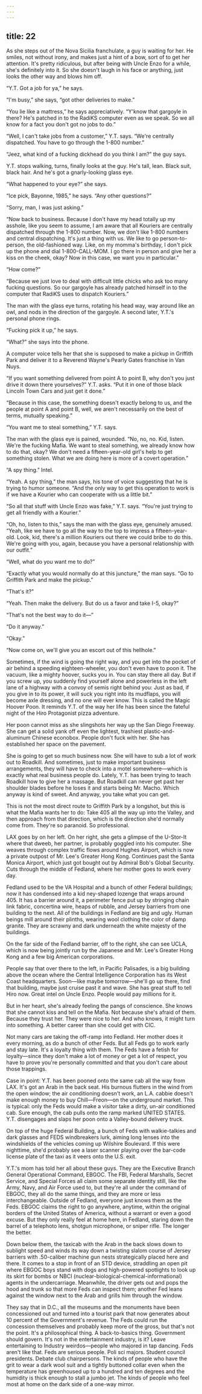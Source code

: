 ```yaml
---
---
---
```

title: 22
---

As she steps out of the Nova Sicilia franchulate, a guy is waiting for her. He smiles, not without irony, and makes just a hint of a bow, sort of to get her attention. It's pretty ridiculous, but after being with Uncle Enzo for a while, she's definitely into it. So she doesn't laugh in his face or anything, just looks the other way and blows him off.

“Y.T. Got a job for ya,” he says.

“I'm busy,” she says, “got other deliveries to make.”

“You lie like a mattress,” he says appreciatively. “Y'know that gargoyle in there? He's patched in to the RadiKS computer even as we speak. So we all know for a fact you don't got no jobs to do.”

“Well, I can't take jobs from a customer,” Y.T. says. “We're centrally dispatched. You have to go through the 1-800 number.”

“Jeez, what kind of a fucking dickhead do you think I am?” the guy says.

Y.T. stops walking, turns, finally looks at the guy. He's tall, lean. Black suit, black hair. And he's got a gnarly-looking glass eye.

“What happened to your eye?” she says.

“Ice pick, Bayonne, 1985,” he says. “Any other questions?”

“Sorry, man, I was just asking.”

“Now back to business. Because I don't have my head totally up my asshole, like you seem to assume, I am aware that all Kouriers are centrally dispatched through the 1-800 number. Now, we don't like 1-800 numbers and central dispatching. It's just a thing with us. We like to go person-to-person, the old-fashioned way. Like, on my momma's birthday, I don't pick up the phone and dial 1-800-CALL-MOM. I go there in person and give her a kiss on the cheek, okay? Now in this case, we want you in particular.”

“How come?”

“Because we just love to deal with difficult little chicks who ask too many fucking questions. So our gargoyle has already patched himself in to the computer that RadiKS uses to dispatch Kouriers.”

The man with the glass eye turns, rotating his head way, way around like an owl, and nods in the direction of the gargoyle. A second later, Y.T.'s personal phone rings.

“Fucking pick it up,” he says.

“What?” she says into the phone.

A computer voice tells her that she is supposed to make a pickup in Griffith Park and deliver it to a Reverend Wayne's Pearly Gates franchise in Van Nuys.

“If you want something delivered from point A to point B, why don't you just drive it down there yourselves?” Y.T. asks. “Put it in one of those black Lincoln Town Cars and just get it done.”

“Because in this case, the something doesn't exactly belong to us, and the people at point A and point B, well, we aren't necessarily on the best of terms, mutually speaking.”

“You want me to steal something,” Y.T. says.

The man with the glass eye is pained, wounded. “No, no, no. Kid, listen. We're the fucking Mafia. We want to steal something, we already know how to do that, okay? We don't need a fifteen-year-old girl's help to get something stolen. What we are doing here is more of a covert operation.”

“A spy thing.” Intel.

“Yeah. A spy thing,” the man says, his tone of voice suggesting that he is trying to humor someone. “And the only way to get this operation to work is if we have a Kourier who can cooperate with us a little bit.”

“So all that stuff with Uncle Enzo was fake,” Y.T. says. “You're just trying to get all friendly with a Kourier.”

“Oh, ho, listen to this,” says the man with the glass eye, genuinely amused. “Yeah, like we have to go all the way to the top to impress a fifteen-year-old. Look, kid, there's a million Kouriers out there we could bribe to do this. We're going with you, again, because you have a personal relationship with our outfit.”

“Well, what do you want me to do?”

“Exactly what you would normally do at this juncture,” the man says. “Go to Griffith Park and make the pickup.”

“That's it?”

“Yeah. Then make the delivery. But do us a favor and take I-5, okay?”

“That's not the best way to do it—”

“Do it anyway.”

“Okay.”

“Now come on, we'll give you an escort out of this hellhole.”



Sometimes, if the wind is going the right way, and you get into the pocket of air behind a speeding eighteen-wheeler, you don't even have to poon it. The vacuum, like a mighty hoover, sucks you in. You can stay there all day. But if you screw up, you suddenly find yourself alone and powerless in the left lane of a highway with a convoy of semis right behind you: Just as bad, if you give in to its power, it will suck you right into its mudflaps, you will become axle dressing, and no one will ever know. This is called the Magic Hoover Poon. It reminds Y.T. of the way her life has been since the fateful night of the Hiro Protagonist pizza adventure.

Her poon cannot miss as she slingshots her way up the San Diego Freeway. She can get a solid yank off even the lightest, trashiest plastic-and-aluminum Chinese econobox. People don't fuck with her. She has established her space on the pavement.

She is going to get so much business now. She will have to sub a lot of work out to Roadkill. And sometimes, just to make important business arrangements, they will have to check into a motel somewhere—which is exactly what real business people do. Lately, Y.T. has been trying to teach Roadkill how to give her a massage. But Roadkill can never get past her shoulder blades before he loses it and starts being Mr. Macho. Which anyway is kind of sweet. And anyway, you take what you can get.

This is not the most direct route to Griffith Park by a longshot, but this is what the Mafia wants her to do: Take 405 all the way up into the Valley, and then approach from that direction, which is the direction she'd normally come from. They're so paranoid. So professional.

LAX goes by on her left. On her right, she gets a glimpse of the U-Stor-It where that dweeb, her partner, is probably goggled into his computer. She weaves through complex traffic flows around Hughes Airport, which is now a private outpost of Mr. Lee's Greater Hong Kong. Continues past the Santa Monica Airport, which just got bought out by Admiral Bob's Global Security. Cuts through the middle of Fedland, where her mother goes to work every day.

Fedland used to be the VA Hospital and a bunch of other Federal buildings; now it has condensed into a kid ney-shaped lozenge that wraps around 405. It has a barrier around it, a perimeter fence put up by stringing chain link fabric, concertina wire, heaps of rubble, and Jersey barriers from one building to the next. All of the buildings in Fedland are big and ugly. Human beings mill around their plinths, wearing wool clothing the color of damp granite. They are scrawny and dark underneath the white majesty of the buildings.

On the far side of the Fedland barrier, off to the right, she can see UCLA, which is now being jointly run by the Japanese and Mr. Lee's Greater Hong Kong and a few big American corporations.

People say that over there to the left, in Pacific Palisades, is a big building above the ocean where the Central Intelligence Corporation has its West Coast headquarters. Soon—like maybe tomorrow—she'll go up there, find that building, maybe just cruise past it and wave. She has great stuff to tell Hiro now. Great intel on Uncle Enzo. People would pay millions for it.

But in her heart, she's already feeling the pangs of conscience. She knows that she cannot kiss and tell on the Mafia. Not because she's afraid of them. Because they trust her. They were nice to her. And who knows, it might turn into something. A better career than she could get with CIC.

Not many cars are taking the off-ramp into Fedland. Her mother does it every morning, as do a bunch of other Feds. But all Feds go to work early and stay late. It's a loyalty thing with them. The Feds have a fetish for loyalty—since they don't make a lot of money or get a lot of respect, you have to prove you're personally committed and that you don't care about those trappings.

Case in point: Y.T. has been pooned onto the same cab all the way from LAX. It's got an Arab in the back seat. His burnous flutters in the wind from the open window; the air conditioning doesn't work, an L.A. cabbie doesn't make enough money to buy Chill—Freon—on the underground market. This is typical: only the Feds would make a visitor take a dirty, un-air conditioned cab. Sure enough, the cab pulls onto the ramp marked UNITED STATES. Y.T. disengages and slaps her poon onto a Valley-bound delivery truck.

On top of the huge Federal Building, a bunch of Feds with walkie-talkies and dark glasses and FEDS windbreakers lurk, aiming long lenses into the windshields of the vehicles coming up Wilshire Boulevard. If this were nighttime, she'd probably see a laser scanner playing over the bar-code license plate of the taxi as it veers onto the U.S. exit.

Y.T.'s mom has told her all about these guys. They are the Executive Branch General Operational Command, EBGOC. The FBI, Federal Marshalls, Secret Service, and Special Forces all claim some separate identity still, like the Army, Navy, and Air Force used to, but they're all under the command of EBGOC, they all do the same things, and they are more or less interchangeable. Outside of Fedland, everyone just knows them as the Feds. EBGOC claims the right to go anywhere, anytime, within the original borders of the United States of America, without a warrant or even a good excuse. But they only really feel at home here, in Fedland, staring down the barrel of a telephoto lens, shotgun microphone, or sniper rifle. The longer the better.

Down below them, the taxicab with the Arab in the back slows down to sublight speed and winds its way down a twisting slalom course of Jersey barriers with .50-caliber machine gun nests strategically placed here and there. It comes to a stop in front of an STD device, straddling an open pit where EBGOC boys stand with dogs and high-powered spotlights to look up its skirt for bombs or NBCI (nuclear-biological-chemical-informational) agents in the undercarriage. Meanwhile, the driver gets out and pops the hood and trunk so that more Feds can inspect them; another Fed leans against the window next to the Arab and grills him through the window.

They say that in D.C., all the museums and the monuments have been concessioned out and turned into a tourist park that now generates about 10 percent of the Government's revenue. The Feds could run the concession themselves and probably keep more of the gross, but that's not the point. It's a philosophical thing. A back-to-basics thing. Government should govern. It's not in the entertainment industry, is it? Leave entertaining to Industry weirdos—people who majored in tap dancing. Feds aren't like that. Feds are serious people. Poli sci majors. Student council presidents. Debate club chairpersons. The kinds of people who have the grit to wear a dark wool suit and a tightly buttoned collar even when the temperature has greenhoused up to a hundred and ten degrees and the humidity is thick enough to stall a jumbo jet. The kinds of people who feel most at home on the dark side of a one-way mirror.